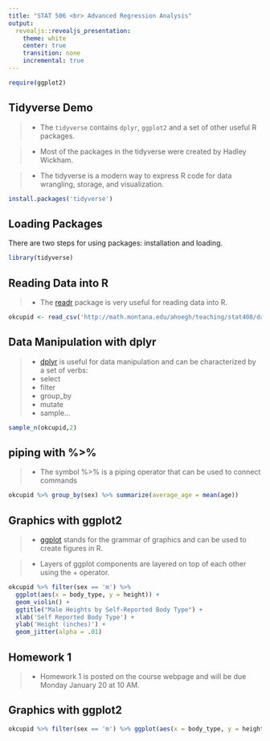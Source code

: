 ```yaml
---
title: "STAT 506 <br> Advanced Regression Analysis"
output:
  revealjs::revealjs_presentation:
    theme: white
    center: true
    transition: none
    incremental: true
---
```

```r
require(ggplot2)
```

## Tidyverse Demo

>- The `tidyverse` contains `dplyr`, `ggplot2` and a set of other useful R packages. 
 
>- Most of the packages in the tidyverse were created by Hadley Wickham.

>- The tidyverse is a modern way to express R code for data wrangling, storage, and visualization.

```r
install.packages('tidyverse')
```

## Loading Packages
There are two steps for using packages: installation and loading.

```r
library(tidyverse)
```

## Reading Data into R

>- The [readr](https://readr.tidyverse.org) package is very useful for reading data into R.


```r
okcupid <- read_csv('http://math.montana.edu/ahoegh/teaching/stat408/datasets/OKCupid_profiles_clean.csv')
```


## Data Manipulation with dplyr

>- [dplyr](https://dplyr.tidyverse.org) is useful for data manipulation and can be characterized by a set of verbs:
  >- select
  >- filter
  >- group_by
  >- mutate
  >- sample...


```r
sample_n(okcupid,2)
```


## piping with %>%

>- The symbol %>% is a piping operator that can be used to connect commands

```r
okcupid %>% group_by(sex) %>% summarize(average_age = mean(age))
```


## Graphics with ggplot2

>- [ggplot](https://ggplot2.tidyverse.org) stands for the grammar of graphics and can be used to create figures in R.

>- Layers of ggplot components are layered on top of each other using the + operator.

```r
okcupid %>% filter(sex == 'm') %>% 
  ggplot(aes(x = body_type, y = height)) + 
  geom_violin() + 
  ggtitle("Male Heights by Self-Reported Body Type") + 
  xlab('Self Reported Body Type') + 
  ylab('Height (inches)') +
  geom_jitter(alpha = .01)
```


## Homework 1

>- Homework 1 is posted on the course webpage and will be due Monday January 20 at 10 AM.


## Graphics with ggplot2

```r
okcupid %>% filter(sex == 'm') %>% ggplot(aes(x = body_type, y = height)) + geom_violin() + ggtitle("Male Heights by Self-Reported Body Type") + xlab('Self Reported Body Type') + ylab('Height (inches)') + geom_jitter(alpha = .01)
```
